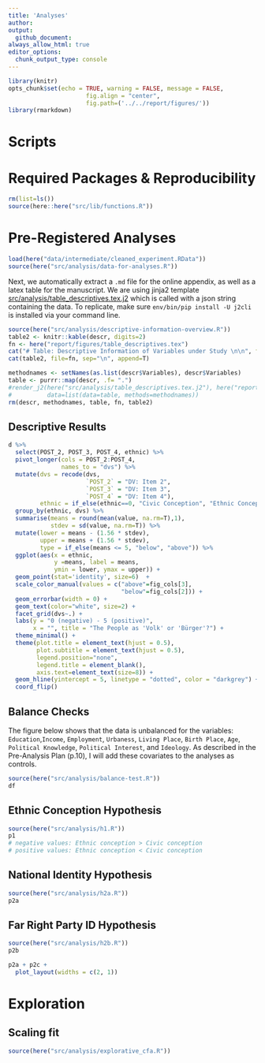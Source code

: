 ```yaml
---
title: 'Analyses'
author: 
output: 
  github_document:
always_allow_html: true
editor_options: 
  chunk_output_type: console
---
```


```r
library(knitr)
opts_chunk$set(echo = TRUE, warning = FALSE, message = FALSE,
                      fig.align = "center",
                      fig.path=('../../report/figures/'))
library(rmarkdown)
```

# Scripts


# Required Packages &amp; Reproducibility
```r
rm(list=ls())
source(here::here("src/lib/functions.R"))
```

# Pre-Registered Analyses

```r
load(here("data/intermediate/cleaned_experiment.RData"))
source(here("src/analysis/data-for-analyses.R"))
```

Next, we automatically extract a `.md` file for the online appendix, as well as a  latex table for the manuscript. 
We are using jinja2 template [src/analysis/table_descriptives.tex.j2](table.tex.j2) which is called with a json string containing the data.
To replicate, make sure `env/bin/pip install -U j2cli` is installed via your command line.

```r
source(here("src/analysis/descriptive-information-overview.R"))
table2 <- knitr::kable(descr, digits=2)
fn <- here("report/figures/table_descriptives.tex")
cat("# Table: Descriptive Information of Variables under Study \n\n", file=fn)
cat(table2, file=fn, sep="\n", append=T)

methodnames <- setNames(as.list(descr$Variables), descr$Variables)
table <- purrr::map(descr, .f= ".") 
#render_j2(here("src/analysis/table_descriptives.tex.j2"), here("report/figures/table_descriptives.tex"),
#          data=list(data=table, methods=methodnames))
rm(descr, methodnames, table, fn, table2)
```

## Descriptive Results
```r
d %>%
  select(POST_2, POST_3, POST_4, ethnic) %>%
  pivot_longer(cols = POST_2:POST_4,
               names_to = "dvs") %>%
  mutate(dvs = recode(dvs,
                      `POST_2` = "DV: Item 2",
                      `POST_3` = "DV: Item 3",
                      `POST_4` = "DV: Item 4"),
         ethnic = if_else(ethnic==0, "Civic Conception", "Ethnic Conception")) %>%
  group_by(ethnic, dvs) %>%
  summarise(means = round(mean(value, na.rm=T),1),
            stdev = sd(value, na.rm=T)) %>%
  mutate(lower = means - (1.56 * stdev),
         upper = means + (1.56 * stdev),
         type = if_else(means <= 5, "below", "above")) %>%
  ggplot(aes(x = ethnic, 
             y =means, label = means,
             ymin = lower, ymax = upper)) +
  geom_point(stat='identity', size=6)  +
  scale_color_manual(values = c("above"=fig_cols[3],
                                "below"=fig_cols[2])) +
  geom_errorbar(width = 0) +
  geom_text(color="white", size=2) +
  facet_grid(dvs~.) +
  labs(y = "0 (negative) - 5 (positive)", 
       x = "", title = "The People as 'Volk' or 'Bürger'?") +
  theme_minimal() +
  theme(plot.title = element_text(hjust = 0.5),
        plot.subtitle = element_text(hjust = 0.5),
        legend.position="none",
        legend.title = element_blank(),
        axis.text=element_text(size=8)) +
  geom_hline(yintercept = 5, linetype = "dotted", color = "darkgrey") +
  coord_flip() 
```

## Balance Checks

The figure below shows that the data is unbalanced for the variables: `Education`,`Income`, `Employment`, `Urbaness`, `Living Place`, `Birth Place`, `Age`, `Political Knowledge`, `Political Interest`, and `Ideology`.
As described in the Pre-Analysis Plan (p.10), I will add these covariates to the analyses as controls.

```r
source(here("src/analysis/balance-test.R"))
df
```

## Ethnic Conception Hypothesis 
```r
source(here("src/analysis/h1.R"))
p1
# negative values: Ethnic conception > Civic conception 
# positive values: Ethnic conception < Civic conception 
```

## National Identity Hypothesis
```r
source(here("src/analysis/h2a.R"))
p2a
```

## Far Right Party ID Hypothesis
```r
source(here("src/analysis/h2b.R"))
p2b
```

```r
p2a + p2c + 
  plot_layout(widths = c(2, 1))
```

# Exploration

## Scaling fit

```r
source(here("src/analysis/explorative_cfa.R"))

```